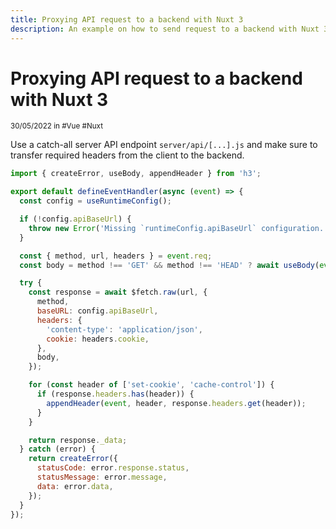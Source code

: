 ```yaml
---
title: Proxying API request to a backend with Nuxt 3
description: An example on how to send request to a backend with Nuxt 3 while avoiding CORS issues
---
```


# Proxying API request to a backend with Nuxt 3

<div class="tracking-wide uppercase opacity-70">
  <small>30/05/2022 in #Vue #Nuxt</small>
</div>

Use a catch-all server API endpoint `server/api/[...].js` and make sure to transfer required headers from the client to the backend.

```js
import { createError, useBody, appendHeader } from 'h3';

export default defineEventHandler(async (event) => {
  const config = useRuntimeConfig();

  if (!config.apiBaseUrl) {
    throw new Error('Missing `runtimeConfig.apiBaseUrl` configuration.');
  }

  const { method, url, headers } = event.req;
  const body = method !== 'GET' && method !== 'HEAD' ? await useBody(event) : undefined;

  try {
    const response = await $fetch.raw(url, {
      method,
      baseURL: config.apiBaseUrl,
      headers: {
        'content-type': 'application/json',
        cookie: headers.cookie,
      },
      body,
    });

    for (const header of ['set-cookie', 'cache-control']) {
      if (response.headers.has(header)) {
        appendHeader(event, header, response.headers.get(header));
      }
    }

    return response._data;
  } catch (error) {
    return createError({
      statusCode: error.response.status,
      statusMessage: error.message,
      data: error.data,
    });
  }
});
```
